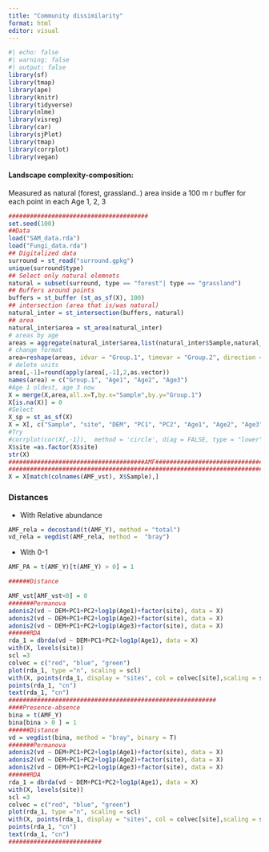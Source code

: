 ```yaml
---
title: "Community dissimilarity"
format: html
editor: visual
---
```



```r
#| echo: false
#| warning: false
#| output: false
library(sf)
library(tmap)
library(ape)
library(knitr)
library(tidyverse)
library(nlme)
library(visreg)
library(car)
library(sjPlot)
library(tmap)
library(corrplot)
library(vegan)
```

#### Landscape complexity-composition:

Measured as natural (forest, grassland..) area inside a 100 m r buffer for each point in each Age 1, 2, 3

```r
#######################################
set.seed(100)
##Data
load("SAM_data.rda")
load("Fungi_data.rda")
## Digitalized data
surround = st_read("surround.gpkg")
unique(surround$type)
## Select only natural elemnets
natural = subset(surround, type == "forest"| type == "grassland")
## Buffers around points
buffers = st_buffer (st_as_sf(X), 100)
## intersection (area that is/was natural)
natural_inter = st_intersection(buffers, natural)
## area
natural_inter$area = st_area(natural_inter)
# areas by age
areas = aggregate(natural_inter$area,list(natural_inter$Sample,natural_inter$Age),sum)
# change format
area=reshape(areas, idvar = "Group.1", timevar = "Group.2", direction = "wide")
# delete units
area[,-1]=round(apply(area[,-1],2,as.vector))
names(area) = c("Group.1", "Age1", "Age2", "Age3")
#Age 1 oldest, age 3 now
X = merge(X,area,all.x=T,by.x="Sample",by.y="Group.1")
X[is.na(X)] = 0
#Select
X_sp = st_as_sf(X)
X = X[, c("Sample", "site", "DEM", "PC1", "PC2", "Age1", "Age2", "Age3")]
#Try
#corrplot(cor(X[,-1]),  method = 'circle', diag = FALSE, type = "lower", addCoef.col = 'black')
X$site =as.factor(X$site)
str(X)
######################################AMF#######################################
###############################################################################
X = X[match(colnames(AMF_vst), X$Sample),]
```

### Distances

- With Relative abundance
```r
AMF_rela = decostand(t(AMF_Y), method = "total")
vd_rela = vegdist(AMF_rela, method =  "bray")
```

- With 0-1
```r
AMF_PA = t(AMF_Y)[t(AMF_Y) > 0] = 1
```





```r
######Distance 

AMF_vst[AMF_vst<0] = 0
#######Permanova
adonis2(vd ~ DEM+PC1+PC2+log1p(Age1)+factor(site), data = X)
adonis2(vd ~ DEM+PC1+PC2+log1p(Age2)+factor(site), data = X)
adonis2(vd ~ DEM+PC1+PC2+log1p(Age3)+factor(site), data = X)
######RDA
rda_1 = dbrda(vd ~ DEM+PC1+PC2+log1p(Age1), data = X)
with(X, levels(site))
scl =3
colvec = c("red", "blue", "green")
plot(rda_1, type ="n", scaling = scl)
with(X, points(rda_1, display = "sites", col = colvec[site],scaling = scl, pch = 21, bg = colvec[site]))
points(rda_1, "cn")
text(rda_1, "cn")
##########################################################
####Presence-absence 
bina = t(AMF_Y)
bina[bina > 0 ] = 1
######Distance 
vd = vegdist(bina, method = "bray", binary = T)
#######Permanova
adonis2(vd ~ DEM+PC1+PC2+log1p(Age1)+factor(site), data = X)
adonis2(vd ~ DEM+PC1+PC2+log1p(Age2)+factor(site), data = X)
adonis2(vd ~ DEM+PC1+PC2+log1p(Age3)+factor(site), data = X)
######RDA
rda_1 = dbrda(vd ~ DEM+PC1+PC2+log1p(Age1), data = X)
with(X, levels(site))
scl =3
colvec = c("red", "blue", "green")
plot(rda_1, type ="n", scaling = scl)
with(X, points(rda_1, display = "sites", col = colvec[site],scaling = scl, pch = 21, bg = colvec[site]))
points(rda_1, "cn")
text(rda_1, "cn")
##########################
```



